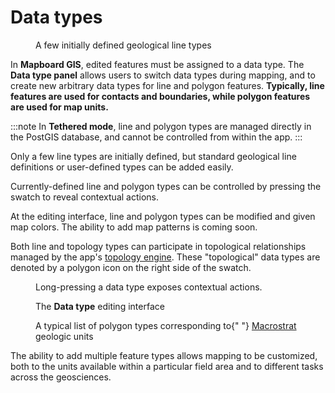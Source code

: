 
# Data types

<Figure
  src="/docs/feature-classes/line-types.png"
  width={300}
  className="right"
>
  A few initially defined geological line types
</Figure>

In **Mapboard GIS**, edited features must be assigned to a data type.
The **Data type panel** allows users to switch data types during mapping,
and to create new arbitrary data types for line and polygon features.
**Typically, line features are used for contacts and
boundaries, while polygon features are used for map units.**

:::note
In **Tethered mode**, line and polygon types are managed directly in the
PostGIS database, and cannot be controlled from within the app.
:::

Only a few line types are initially defined, but standard geological
line definitions or user-defined types can be added easily.

Currently-defined line and polygon types can be controlled by
pressing the swatch to reveal contextual actions.

At the editing interface,
line and polygon types can be modified and given map colors.
The ability to add map patterns is coming soon.

Both line and topology types can participate in topological relationships
managed by the app's [topology engine](/docs/topology). These "topological"
data types are denoted by a polygon icon on the right side of the
swatch.

<div className="figure-panel">
  <Figure src="/docs/feature-classes/contextual-actions.jpg" width={300}>
    Long-pressing a data type exposes contextual actions.
  </Figure>
  <Figure src="/docs/feature-classes/new-type.png" width={300}>
    The <strong>Data type</strong> editing interface
  </Figure>
  <Figure src="/docs/feature-classes/polygon-types.png" width={300}>
    A typical list of polygon types corresponding to{" "}
    <a href="https://macrostrat.org">Macrostrat</a> geologic units
  </Figure>
</div>

The ability to add multiple feature types allows mapping to be customized,
both to the units available within a particular field area and to different
tasks across the geosciences.

